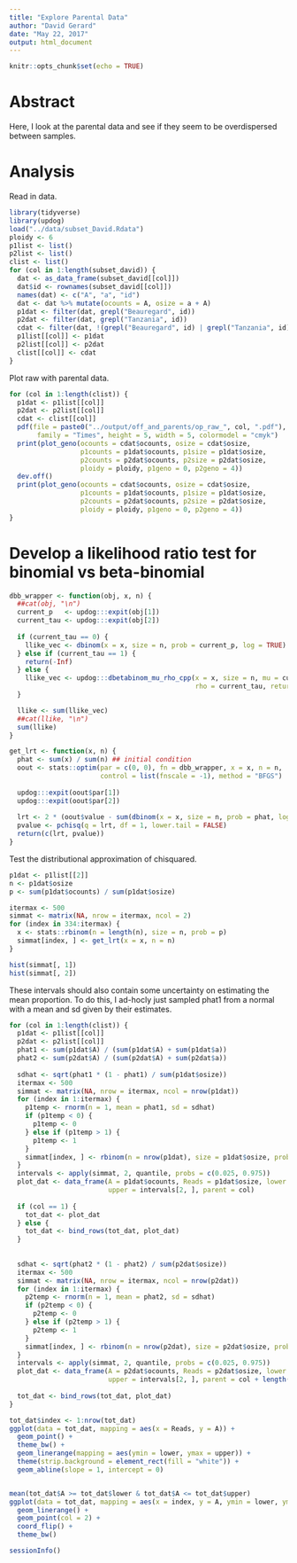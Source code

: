 ```yaml
---
title: "Explore Parental Data"
author: "David Gerard"
date: "May 22, 2017"
output: html_document
---
```


```r
knitr::opts_chunk$set(echo = TRUE)
```

# Abstract

Here, I look at the parental data and see if they seem to be overdispersed between samples.

# Analysis

Read in data.

```r
library(tidyverse)
library(updog)
load("../data/subset_David.Rdata")
ploidy <- 6
p1list <- list()
p2list <- list()
clist <- list()
for (col in 1:length(subset_david)) {
  dat <- as_data_frame(subset_david[[col]])
  dat$id <- rownames(subset_david[[col]])
  names(dat) <- c("A", "a", "id")
  dat <- dat %>% mutate(ocounts = A, osize = a + A)
  p1dat <- filter(dat, grepl("Beauregard", id))
  p2dat <- filter(dat, grepl("Tanzania", id))
  cdat <- filter(dat, !(grepl("Beauregard", id) | grepl("Tanzania", id)))
  p1list[[col]] <- p1dat
  p2list[[col]] <- p2dat
  clist[[col]] <- cdat
}
```


Plot raw with parental data.

```r
for (col in 1:length(clist)) {
  p1dat <- p1list[[col]]
  p2dat <- p2list[[col]]
  cdat <- clist[[col]]
  pdf(file = paste0("../output/off_and_parents/op_raw_", col, ".pdf"),
       family = "Times", height = 5, width = 5, colormodel = "cmyk")
  print(plot_geno(ocounts = cdat$ocounts, osize = cdat$osize, 
                  p1counts = p1dat$ocounts, p1size = p1dat$osize,
                  p2counts = p2dat$ocounts, p2size = p2dat$osize,
                  ploidy = ploidy, p1geno = 0, p2geno = 4))
  dev.off()
  print(plot_geno(ocounts = cdat$ocounts, osize = cdat$osize, 
                  p1counts = p1dat$ocounts, p1size = p1dat$osize,
                  p2counts = p2dat$ocounts, p2size = p2dat$osize,
                  ploidy = ploidy, p1geno = 0, p2geno = 4))
}
```

# Develop a likelihood ratio test for binomial vs beta-binomial
```r
dbb_wrapper <- function(obj, x, n) {
  ##cat(obj, "\n")
  current_p   <- updog:::expit(obj[1])
  current_tau <- updog:::expit(obj[2])
  
  if (current_tau == 0) {
    llike_vec <- dbinom(x = x, size = n, prob = current_p, log = TRUE)
  } else if (current_tau == 1) {
    return(-Inf)
  } else {
    llike_vec <- updog:::dbetabinom_mu_rho_cpp(x = x, size = n, mu = current_p, 
                                               rho = current_tau, return_log = TRUE)
  }

  llike <- sum(llike_vec)
  ##cat(llike, "\n")
  sum(llike)
}

get_lrt <- function(x, n) {
  phat <- sum(x) / sum(n) ## initial condition
  oout <- stats::optim(par = c(0, 0), fn = dbb_wrapper, x = x, n = n,
                       control = list(fnscale = -1), method = "BFGS")
  
  updog:::expit(oout$par[1])
  updog:::expit(oout$par[2])
  
  lrt <- 2 * (oout$value - sum(dbinom(x = x, size = n, prob = phat, log = TRUE)))
  pvalue <- pchisq(q = lrt, df = 1, lower.tail = FALSE)
  return(c(lrt, pvalue))
}
```


Test the distributional approximation of chisquared.

```r
p1dat <- p1list[[2]]
n <- p1dat$osize
p <- sum(p1dat$ocounts) / sum(p1dat$osize)

itermax <- 500
simmat <- matrix(NA, nrow = itermax, ncol = 2)
for (index in 334:itermax) {
  x <- stats::rbinom(n = length(n), size = n, prob = p)
  simmat[index, ] <- get_lrt(x = x, n = n)
}

hist(simmat[, 1])
hist(simmat[, 2])

```


These intervals should also contain some uncertainty on estimating the mean proportion. To do this, I ad-hocly just sampled phat1 from a normal with a mean and sd given by their estimates.


```r
for (col in 1:length(clist)) {
  p1dat <- p1list[[col]]
  p2dat <- p2list[[col]]
  phat1 <- sum(p1dat$A) / (sum(p1dat$A) + sum(p1dat$a))
  phat2 <- sum(p2dat$A) / (sum(p2dat$A) + sum(p2dat$a))
  
  sdhat <- sqrt(phat1 * (1 - phat1) / sum(p1dat$osize))
  itermax <- 500
  simmat <- matrix(NA, nrow = itermax, ncol = nrow(p1dat))
  for (index in 1:itermax) {
    p1temp <- rnorm(n = 1, mean = phat1, sd = sdhat)
    if (p1temp < 0) {
      p1temp <- 0
    } else if (p1temp > 1) {
      p1temp <- 1
    }
    simmat[index, ] <- rbinom(n = nrow(p1dat), size = p1dat$osize, prob = p1temp)    
  }
  intervals <- apply(simmat, 2, quantile, probs = c(0.025, 0.975))
  plot_dat <- data_frame(A = p1dat$ocounts, Reads = p1dat$osize, lower = intervals[1, ],
                         upper = intervals[2, ], parent = col)
  
  if (col == 1) {
    tot_dat <- plot_dat
  } else {
    tot_dat <- bind_rows(tot_dat, plot_dat)
  }
  
  
  sdhat <- sqrt(phat2 * (1 - phat2) / sum(p2dat$osize))
  itermax <- 500
  simmat <- matrix(NA, nrow = itermax, ncol = nrow(p2dat))
  for (index in 1:itermax) {
    p2temp <- rnorm(n = 1, mean = phat2, sd = sdhat)
    if (p2temp < 0) {
      p2temp <- 0
    } else if (p2temp > 1) {
      p2temp <- 1
    }
    simmat[index, ] <- rbinom(n = nrow(p2dat), size = p2dat$osize, prob = p2temp)    
  }
  intervals <- apply(simmat, 2, quantile, probs = c(0.025, 0.975))
  plot_dat <- data_frame(A = p2dat$ocounts, Reads = p2dat$osize, lower = intervals[1, ],
                         upper = intervals[2, ], parent = col + length(clist))
  
  tot_dat <- bind_rows(tot_dat, plot_dat)
}
```

```r
tot_dat$index <- 1:nrow(tot_dat)
ggplot(data = tot_dat, mapping = aes(x = Reads, y = A)) +
  geom_point() +
  theme_bw() +
  geom_linerange(mapping = aes(ymin = lower, ymax = upper)) +
  theme(strip.background = element_rect(fill = "white")) +
  geom_abline(slope = 1, intercept = 0)


mean(tot_dat$A >= tot_dat$lower & tot_dat$A <= tot_dat$upper)
ggplot(data = tot_dat, mapping = aes(x = index, y = A, ymin = lower, ymax = upper)) +
  geom_linerange() +
  geom_point(col = 2) +
  coord_flip() +
  theme_bw()
```

```r
sessionInfo()
```
